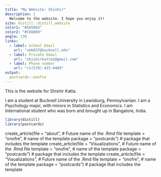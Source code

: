 ```yaml
---
title: "My Website: Shishir"
description: |
  Welcome to the website. I hope you enjoy it!
site: distill::distill_website
color1: "#5A59A3"
color2: "#C66060"
angle: 130
links:
  - label: School Email
    url: "smk037@bucknell.edu"
  - label: Private Email
    url: "shishirkatta2@gmail.com"
  - label: Phone number
    url: "+1(570)-415-9489"
output:
  postcards::onofre
---
```


This is the website for Shishir Katta.
 
I am a student at Bucknell University in Lewisburg, Pennsylvanian. I am a Psychology major, with minors in Statistics and Economics. I am International student who was born and brought up in Bangalore, India. 

```r
library(distill)
library(postcards)

```


create_article(file = "about", # Future name of the .Rmd file
               template = "onofre", # name of the template
               package = "postcards") # package that includes the template
create_article(file = "Visualizations", # Future name of the .Rmd file
               template = "onofre", # name of the template
               package = "postcards") # package that includes the template
create_article(file = "Visualizations", # Future name of the .Rmd file
               template = "onofre", # name of the template
               package = "postcards") # package that includes the template
               
               